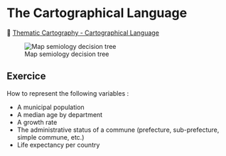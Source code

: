 # The Cartographical Language

&#128279; [Thematic Cartography - Cartographical Language](https://rcarto.github.io/thematic_cartography)


![Map semiology decision tree](img/lightsemio.png)


## Exercice {.unnumbered}

How to represent the following variables :

* A municipal population
* A median age by department
* A growth rate
* The administrative status of a commune (prefecture, sub-prefecture, simple commune, etc.)
* Life expectancy per country


